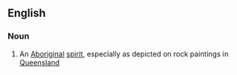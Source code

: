 ==English==
{{rfp|lang=en}}
===Noun===
{{en-noun}}

# An [[Aboriginal]] [[spirit]], especially as depicted on rock paintings in [[Queensland]]
